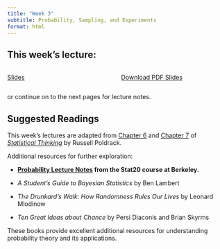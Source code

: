 ```yaml
---
title: "Week 3"
subtitle: Probability, Sampling, and Experiments
format: html
---
```


## This week's lecture:

::: {.columns}
::: {.column width="50%"}
[Slides](lecture.html){.btn .btn-outline-primary .btn role="button" data-toggle="tooltip" title="Click the button to view the slides online."}
::::

::: {.column width="50%"}
<a class="btn btn-outline-primary" role="button" href="lecture.pdf"
   download="Week3-slides.pdf">
  Download PDF Slides
</a>
::::
::::

or continue on to the next pages for lecture notes.


## Suggested Readings

This week's lectures are adapted from [Chapter 6](https://statsthinking21.github.io/statsthinking21-core-site/probability.html) and [Chapter 7](https://statsthinking21.github.io/statsthinking21-core-site/sampling.html) of [*Statistical Thinking*](https://statsthinking21.github.io/statsthinking21-core-site/index.html) by Russell Poldrack.

Additional resources for further exploration:

 - **[Probability Lecture Notes](https://stat20.berkeley.edu/fall-2024/3-generalization/01-prob-foundations/notes.html) from the Stat20 course at Berkeley.**

 - *A Student's Guide to Bayesian Statistics* by Ben Lambert
 - *The Drunkard's Walk: How Randomness Rules Our Lives* by Leonard Mlodinow
 - *Ten Great Ideas about Chance* by Persi Diaconis and Brian Skyrms

::: {.notes}
These books provide excellent additional resources for understanding probability theory and its applications.
::::
